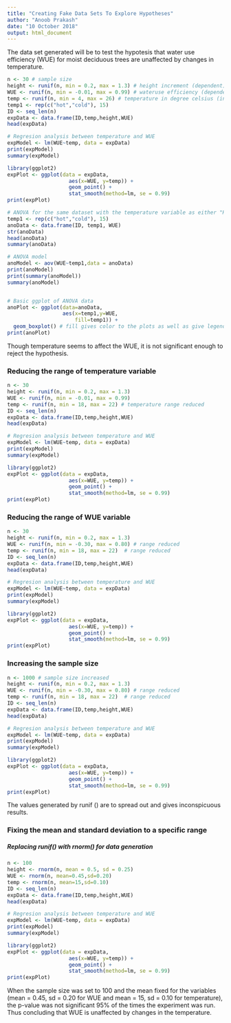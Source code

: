 ```yaml
---
title: "Creating Fake Data Sets To Explore Hypotheses"
author: "Anoob Prakash"
date: "10 October 2018"
output: html_document
---
```

The data set generated will be to test the hypotesis that water use efficiency (WUE) for moist deciduous trees are unaffected by changes in temperature. 
```r


n <- 30 # sample size
height <- runif(n, min = 0.2, max = 1.3) # height increment (dependent)
WUE <- runif(n, min = -0.01, max = 0.99) # wateruse efficiency (dependent)
temp <- runif(n, min = 4, max = 26) # temperature in degree celsius (independent)
temp1 <- rep(c("hot","cold"), 15)
ID <- seq_len(n)
expData <- data.frame(ID,temp,height,WUE)
head(expData)

# Regresion analysis between temperature and WUE
expModel <- lm(WUE~temp, data = expData)
print(expModel)
summary(expModel)

library(ggplot2)
expPlot <- ggplot(data = expData,
                    aes(x=WUE, y=temp)) + 
                    geom_point() +
                    stat_smooth(method=lm, se = 0.99)
print(expPlot)

# ANOVA for the same dataset with the temperature variable as either "Hot" or "Cold"
temp1 <- rep(c("hot","cold"), 15)
anoData <- data.frame(ID, temp1, WUE)
str(anoData)
head(anoData)
summary(anoData)

# ANOVA model
anoModel <- aov(WUE~temp1,data = anoData)
print(anoModel)
print(summary(anoModel))
summary(anoModel)


# Basic ggplot of ANOVA data
anoPlot <- ggplot(data=anoData,
                  aes(x=temp1,y=WUE,
                      fill=temp1)) +
  geom_boxplot() # fill gives color to the plots as well as give legend for the same
print(anoPlot)

```

Though temperature seems to affect the WUE, it is not significant enough to reject the hypothesis.

### Reducing the range of temperature variable

```r


n <- 30 
height <- runif(n, min = 0.2, max = 1.3) 
WUE <- runif(n, min = -0.01, max = 0.99) 
temp <- runif(n, min = 18, max = 22) # temperature range reduced 
ID <- seq_len(n)
expData <- data.frame(ID,temp,height,WUE)
head(expData)

# Regresion analysis between temperature and WUE
expModel <- lm(WUE~temp, data = expData)
print(expModel)
summary(expModel)

library(ggplot2)
expPlot <- ggplot(data = expData,
                    aes(x=WUE, y=temp)) + 
                    geom_point() +
                    stat_smooth(method=lm, se = 0.99)
print(expPlot)
```

### Reducing the range of WUE variable

```r


n <- 30 
height <- runif(n, min = 0.2, max = 1.3) 
WUE <- runif(n, min = -0.30, max = 0.80) # range reduced
temp <- runif(n, min = 18, max = 22)  # range reduced
ID <- seq_len(n)
expData <- data.frame(ID,temp,height,WUE)
head(expData)

# Regresion analysis between temperature and WUE
expModel <- lm(WUE~temp, data = expData)
print(expModel)
summary(expModel)

library(ggplot2)
expPlot <- ggplot(data = expData,
                    aes(x=WUE, y=temp)) + 
                    geom_point() +
                    stat_smooth(method=lm, se = 0.99)
print(expPlot)
```

### Increasing the sample size

```r


n <- 1000 # sample size increased 
height <- runif(n, min = 0.2, max = 1.3) 
WUE <- runif(n, min = -0.30, max = 0.80) # range reduced
temp <- runif(n, min = 18, max = 22)  # range reduced
ID <- seq_len(n)
expData <- data.frame(ID,temp,height,WUE)
head(expData)

# Regresion analysis between temperature and WUE
expModel <- lm(WUE~temp, data = expData)
print(expModel)
summary(expModel)

library(ggplot2)
expPlot <- ggplot(data = expData,
                    aes(x=WUE, y=temp)) + 
                    geom_point() +
                    stat_smooth(method=lm, se = 0.99)
print(expPlot)
```

The values generated by runif () are to spread out and gives inconspicuous results.

### Fixing the mean and standard deviation to a specific range

##### Replacing runif() with rnorm() for data generation

```r


n <- 100 
height <- rnorm(n, mean = 0.5, sd = 0.25) 
WUE <- rnorm(n, mean=0.45,sd=0.20)
temp <- rnorm(n, mean=15,sd=0.10) 
ID <- seq_len(n)
expData <- data.frame(ID,temp,height,WUE)
head(expData)

# Regresion analysis between temperature and WUE
expModel <- lm(WUE~temp, data = expData)
print(expModel)
summary(expModel)

library(ggplot2)
expPlot <- ggplot(data = expData,
                    aes(x=WUE, y=temp)) + 
                    geom_point() +
                    stat_smooth(method=lm, se = 0.99)
print(expPlot)


```

When the sample size was set to 100 and the mean fixed for the variables (mean = 0.45, sd = 0.20 for WUE and mean = 15, sd = 0.10 for temperature), the p-value was not significant 95% of the times the experiment was run. Thus concluding that WUE is unaffected by changes in the temperature.